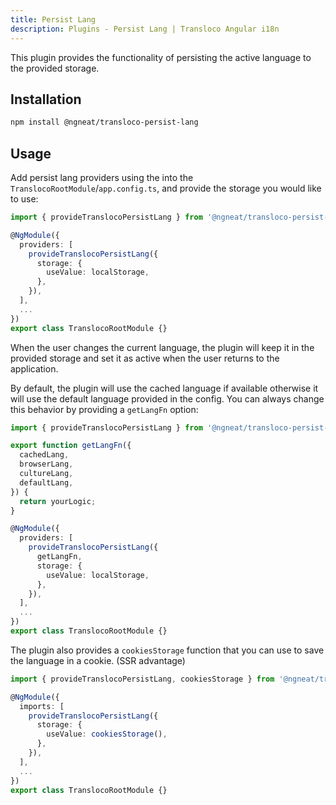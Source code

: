 ```yaml
---
title: Persist Lang
description: Plugins - Persist Lang | Transloco Angular i18n
---
```


This plugin provides the functionality of persisting the active language to the provided storage.

## Installation
```bash
npm install @ngneat/transloco-persist-lang
```

## Usage
Add persist lang providers using the into the `TranslocoRootModule`/`app.config.ts`, and provide the storage you would like to use:

```ts title="transloco-root.module.ts"
import { provideTranslocoPersistLang } from '@ngneat/transloco-persist-lang';

@NgModule({
  providers: [
    provideTranslocoPersistLang({
      storage: {
        useValue: localStorage,
      },
    }),
  ],
  ...
})
export class TranslocoRootModule {}
```

When the user changes the current language, the plugin will keep it in the provided storage and set it as active when the user returns to the application.

By default, the plugin will use the cached language if available otherwise it will use the default language provided in the config. You can always change this behavior by providing a `getLangFn` option:

```ts title="transloco-root.module.ts"
import { provideTranslocoPersistLang } from '@ngneat/transloco-persist-lang';

export function getLangFn({
  cachedLang,
  browserLang,
  cultureLang,
  defaultLang,
}) {
  return yourLogic;
}

@NgModule({
  providers: [
    provideTranslocoPersistLang({
      getLangFn,
      storage: {
        useValue: localStorage,
      },
    }),
  ],
  ...
})
export class TranslocoRootModule {}
```

The plugin also provides a `cookiesStorage` function that you can use to save the language in a cookie. (SSR advantage)

```ts title="transloco-root.module.ts"
import { provideTranslocoPersistLang, cookiesStorage } from '@ngneat/transloco-persist-lang';

@NgModule({
  imports: [
    provideTranslocoPersistLang({
      storage: {
        useValue: cookiesStorage(),
      },
    }),
  ],
  ...
})
export class TranslocoRootModule {}
```

